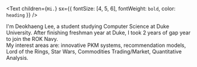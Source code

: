 <Text
  children={`Hi.`}
  sx={{ fontSize: [4, 5, 6], fontWeight: `bold`, color: `heading` }}
/>

I'm Deokhaeng Lee, a student studying Computer Science at Duke University. After finishing freshman year at Duke, I took 2 years of gap year to join the ROK Navy.  
My interest areas are: innovative PKM systems, recommendation models, Lord of the Rings, Star Wars, Commodities Trading/Market, Quantitative Analysis.   

